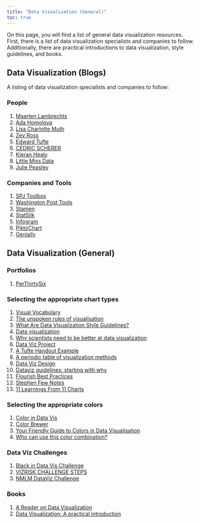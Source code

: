 ```yaml
---
title: "Data Visualization (General)"
toc: true
---
```


On this page, you will find a list of general data visualization resources. First, there is a list of data visualization specialists and companies to follow. Additionally, there are practical introductions to data visualization, style guidelines, and books.

## Data Visualization (Blogs)

A listing of data visualization specialists and companies to follow:

### People

1)  [Maarten Lambrechts](https://www.maartenlambrechts.com/)
2)  [Ada Homolova](http://homolova.sk/)
3)  [Lisa Charlotte Muth](https://lisacharlottemuth.com/)
4)  [Zev Ross](http://www.zevross.com/)
5)  [Edward Tufte](https://www.edwardtufte.com/tufte/)
6)  [CÉDRIC SCHERER](https://www.cedricscherer.com/top/links/)
7)  [Kieran Healy](https://kieranhealy.org/)
8)  [Little Miss Data](https://www.littlemissdata.com/)
9)  [Julie Peasley](https://www.juliepeasley.com/)

### Companies and Tools

1)  [SPJ Toolbox](https://www.journaliststoolbox.org/2023/05/25/online_journalism/)
2)  [Washington Post Tools](https://www.storybench.org/35-data-visualization-tools-that-the-washington-post-uses/)
3)  [Stamen](https://stamen.com/)
4)  [StatSilk](https://www.statsilk.com/)
5)  [Infogram](https://infogram.com/)
6)  [PiktoChart](https://piktochart.com/)
7)  [Genially](https://genially.com/)

## Data Visualization (General)

### Portfolios

1) [PerThirtySix](https://perthirtysix.com/)


### Selecting the appropriate chart types

1)  [Visual Vocabulary](http://ft-interactive.github.io/visual-vocabulary/)
2)  [The unspoken rules of visualisation](https://datajournalism.com/read/longreads/the-unspoken-rules-of-visualisation)
3)  [What Are Data Visualization Style Guidelines?](https://medium.com/nightingale/style-guidelines-92ebe166addc)
4)  [Data visualization](https://m2.material.io/design/communication/data-visualization.html)
5)  [Why scientists need to be better at data visualization](https://knowablemagazine.org/article/mind/2019/science-data-visualization)
6)  [Data Viz Project](https://datavizproject.com/)
7)  [A Tufte Handout Example](https://rstudio.github.io/tufte/)
8)  [A periodic table of visualization methods](https://www.visual-literacy.org/periodic_table/periodic_table.html)
9)  [Data Viz Design](https://ericwagner10.notion.site/Data-Viz-Design-fe78e46eb48d44cdb70a3c19b42bbfce)
10) [Dataviz guidelines: starting with why](https://figuresandfigures.substack.com/p/dataviz-guidelines-starting-with)
11) [Flourish Best Practices](https://flourish.studio/blog/dataviz-best-practice/)
12) [Stephen Few Notes](https://www.perceptualedge.com/article-index.php)
13) [11 Learnings From 11 Charts](https://3mw.albert-rapp.de/p/3mw-11-learnings-11-charts)

### Selecting the appropriate colors

1)  [Color in Data Vis](https://blog.datawrapper.de/category/color-in-data-vis/)
2)  [Color Brewer](https://colorbrewer2.org/)
3)  [Your Friendly Guide to Colors in Data Visualisation](https://blog.datawrapper.de/colorguide/)
4)  [Who can use this color combination?](https://www.whocanuse.com/)

### Data Viz Challenges

1)  [Black in Data Vis Challenge](https://www.datavisualizationsociety.org/black-in-data-challenge)
2)  [VIZRISK CHALLENGE STEPS](https://understandrisk.org/vizrisk/steps/#part1)
3)  [NMLM DataViz Challenge](https://www.nnlm.gov/nec/resources/datavizchallenge)

### Books

1)  [A Reader on Data Visualization](https://mschermann.github.io/data_viz_reader/)
2)  [Data Visualization: A practical introduction](https://socviz.co/)
